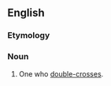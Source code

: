 ==English==

===Etymology===
{{suffix|en|double-cross|er}}

===Noun===
{{en-noun}}

# One who [[double-cross]]es.